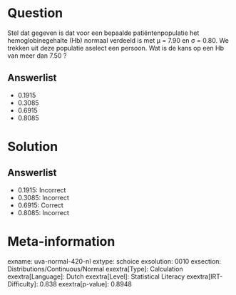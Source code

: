 Question
========

Stel dat gegeven is dat voor een bepaalde patiëntenpopulatie het
hemoglobinegehalte (Hb) normaal verdeeld is met μ = 7.90 en σ = 0.80. We
trekken uit deze populatie aselect een persoon. Wat is de kans op een Hb
van meer dan 7.50 ?

Answerlist
----------

* 0.1915
* 0.3085
* 0.6915
* 0.8085

Solution
========

Answerlist
----------

* 0.1915: Incorrect
* 0.3085: Incorrect
* 0.6915: Correct
* 0.8085: Incorrect

Meta-information
================
exname: uva-normal-420-nl
extype: schoice
exsolution: 0010
exsection: Distributions/Continuous/Normal
exextra[Type]: Calculation
exextra[Language]: Dutch
exextra[Level]: Statistical Literacy
exextra[IRT-Difficulty]: 0.838
exextra[p-value]: 0.8948
